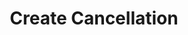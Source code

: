 ---
title: "Create Cancellation"
description: "Endpoint to initiate a cancellation for an order."
openapi: 'POST /v1/orders/{request_id}/cancel'
--- 